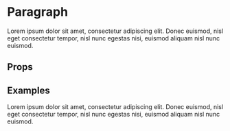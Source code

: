 
<Meta title="Components/Paragraph" component={Paragraph} />

# Paragraph

Lorem ipsum dolor sit amet, consectetur adipiscing elit. Donec euismod, nisl eget consectetur tempor, nisl nunc egestas nisi, euismod aliquam nisl nunc euismod.

## Props

<Props of={Paragraph} />

## Examples

<Preview>
  <Story name="Default">
    <Paragraph>
      Lorem ipsum dolor sit amet, consectetur adipiscing elit. Donec euismod,
      nisl eget consectetur tempor, nisl nunc egestas nisi, euismod aliquam nisl
      nunc euismod.
    </Paragraph>
  </Story>
</Preview>
